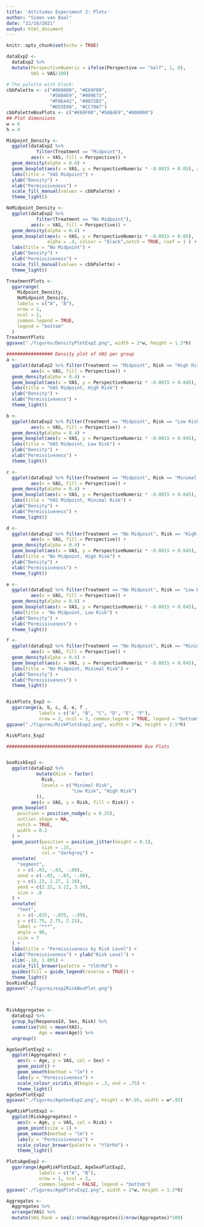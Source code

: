 ```yaml
---
title: 'Attitudes Experiment 2: Plots'
author: "Simon van Baal"
date: "22/10/2021"
output: html_document
---
```


```r
knitr::opts_chunk$set(echo = TRUE)
```

```r
dataExp2 <- 
  dataExp2 %>% 
  mutate(PerspectiveNumeric = ifelse(Perspective == "Self", 1, 0),
         VAS = VAS/100)

# The palette with black:
cbbPalette <- c("#000000", "#E69F00", 
                "#56B4E9", "#009E73", 
                "#F0E442", "#0072B2", 
                "#D55E00", "#CC79A7")
cbbPaletteBoxPlots <- c("#E69F00","#56B4E9","#000000")
## Plot dimensions
w = 6
h = 4

Midpoint_Density <- 
  ggplot(dataExp2 %>% 
           filter(Treatment == "Midpoint"), 
         aes(x = VAS, fill = Perspective)) +
  geom_density(alpha = 0.4) +
  geom_boxplot(aes(x = VAS, y = PerspectiveNumeric * -0.0015 + 0.05), alpha = .4, colour = "black",notch = TRUE, coef = 1 ) +
  labs(title = "VAS Midpoint") + 
  ylab("Density") + 
  xlab("Permissiveness") +
  scale_fill_manual(values = cbbPalette) +
  theme_light()

NoMidpoint_Density <- 
  ggplot(dataExp2 %>% 
           filter(Treatment == "No Midpoint"), 
         aes(x = VAS, fill = Perspective)) +
  geom_density(alpha = 0.4) +
  geom_boxplot(aes(x = VAS, y = PerspectiveNumeric * -0.0015 + 0.05), 
               alpha = .4, colour = "black",notch = TRUE, coef = 1 ) +
  labs(title = "No Midpoint") + 
  ylab("Density") + 
  xlab("Permissiveness") +
  scale_fill_manual(values = cbbPalette) +
  theme_light()

TreatmentPlots <-
  ggarrange(
    Midpoint_Density,
    NoMidpoint_Density,
    labels = c("A", "B"),
    nrow = 1,
    ncol = 2,
    common.legend = TRUE,
    legend = "bottom"
  )
TreatmentPlots
ggsave("./figures/DensityPlotExp2.png", width = 2*w, height = 1.3*h) 

################# Density plot of VAS per group
a <- 
  ggplot(dataExp2 %>% filter(Treatment == "Midpoint", Risk == "High Risk"), 
         aes(x = VAS, fill = Perspective)) +
  geom_density(alpha = 0.4) +
  geom_boxplot(aes(x = VAS, y = PerspectiveNumeric * -0.0015 + 0.045), alpha = .4, colour = "black",notch = TRUE, coef = 1 ) +
  labs(title = "VAS Midpoint, High Risk") + 
  ylab("Density") + 
  xlab("Permissiveness") +
  theme_light()

b <- 
  ggplot(dataExp2 %>% filter(Treatment == "Midpoint", Risk == "Low Risk"), 
         aes(x = VAS, fill = Perspective)) +
  geom_density(alpha = 0.4) +
  geom_boxplot(aes(x = VAS, y = PerspectiveNumeric * -0.0015 + 0.045), alpha = .4, colour = "black",notch = TRUE, coef = 1 ) +
  labs(title = "VAS Midpoint, Low Risk") + 
  ylab("Density") + 
  xlab("Permissiveness") +
  theme_light()

c <- 
  ggplot(dataExp2 %>% filter(Treatment == "Midpoint", Risk == "Minimal Risk"), 
         aes(x = VAS, fill = Perspective)) +
  geom_density(alpha = 0.4) +
  geom_boxplot(aes(x = VAS, y = PerspectiveNumeric * -0.0015 + 0.045), alpha = .4, colour = "black",notch = TRUE, coef = 1 ) +
  labs(title = "VAS Midpoint, Minimal Risk") + 
  ylab("Density") + 
  xlab("Permissiveness") +
  theme_light()

d <- 
  ggplot(dataExp2 %>% filter(Treatment == "No Midpoint", Risk == "High Risk"), 
         aes(x = VAS, fill = Perspective)) +
  geom_density(alpha = 0.4) +
  geom_boxplot(aes(x = VAS, y = PerspectiveNumeric * -0.0015 + 0.045), alpha = .4, colour = "black",notch = TRUE, coef = 1 ) +
  labs(title = "No Midpoint, High Risk") + 
  ylab("Density") + 
  xlab("Permissiveness") +
  theme_light()

e <- 
  ggplot(dataExp2 %>% filter(Treatment == "No Midpoint", Risk == "Low Risk"), 
         aes(x = VAS, fill = Perspective)) +
  geom_density(alpha = 0.4) +
  geom_boxplot(aes(x = VAS, y = PerspectiveNumeric * -0.0015 + 0.045), alpha = .4, colour = "black",notch = TRUE, coef = 1 ) +
  labs(title = "No Midpoint, Low Risk") + 
  ylab("Density") + 
  xlab("Permissiveness") +
  theme_light()

f <- 
  ggplot(dataExp2 %>% filter(Treatment == "No Midpoint", Risk == "Minimal Risk"), 
         aes(x = VAS, fill = Perspective)) +
  geom_density(alpha = 0.4) +
  geom_boxplot(aes(x = VAS, y = PerspectiveNumeric * -0.0015 + 0.045), alpha = .4, colour = "black",notch = TRUE, coef = 1 ) +
  labs(title = "No Midpoint, Minimal Risk") + 
  ylab("Density") + 
  xlab("Permissiveness") +
  theme_light()


RiskPlots_Exp2 <- 
  ggarrange(a, b, c, d, e, f ,
            labels = c("A", "B", "C", "D", "E", "F"), 
            nrow = 2, ncol = 3, common.legend = TRUE, legend = "bottom")
ggsave("./figures/RiskPlotsExp2.png", width = 3*w, height = 2.5*h) 

RiskPlots_Exp2

################################################## Box Plots


boxRiskExp2 <-
  ggplot(dataExp2 %>%
           mutate(Risk = factor(
             Risk,
             levels = c("Minimal Risk",
                        "Low Risk", "High Risk")
           )),
         aes(x = VAS, y = Risk, fill = Risk)) +
  geom_boxplot(
    position = position_nudge(y = 0.25),
    outlier.shape = NA,
    notch = TRUE,
    width = 0.2
  ) +
  geom_point(position = position_jitter(height = 0.1),
             size = .15,
             col = "darkgrey") +
  annotate(
    "segment",
    x = c(-.03, -.03, -.08),
    xend = c(-.03, -.03, -.08),
    y = c(1.23, 2.27, 1.18),
    yend = c(2.22, 3.22, 3.30),
    size = .8
  ) +
  annotate(
    "text",
    x = c(-.035, -.035, -.09),
    y = c(1.75, 2.75, 2.25),
    label = "***",
    angle = 90,
    size = 7
  ) +
  labs(title = "Permissiveness by Risk Level") +
  xlab("Permissiveness") + ylab("Risk Level") +
  xlim(-.10, 1.005) +
  scale_fill_brewer(palette = "YlOrRd") +
  guides(fill = guide_legend(reverse = TRUE)) +
  theme_light()
boxRiskExp2
ggsave("./figures/exp2RiskBoxPlot.png")




```



```r

RiskAggregates <- 
  dataExp2 %>%
  group_by(ResponseId, Sex, Risk) %>%
  summarise(VAS = mean(VAS),
            Age = mean(Age)) %>%
  ungroup()

AgeSexPlotExp2 <- 
  ggplot(Aggregates) +
    aes(x = Age, y = VAS, col = Sex) +
    geom_point() +
    geom_smooth(method = "lm") +
    labs(y = "Permissiveness") +
    scale_colour_viridis_d(begin = .3, end = .75) +
    theme_light()
AgeSexPlotExp2
ggsave("./figures/AgeSexExp2.png", height = h*.95, width = w*.95)

AgeRiskPlotExp2 <-
  ggplot(RiskAggregates) +
    aes(x = Age, y = VAS, col = Risk) +
    geom_point(size = 1) +
    geom_smooth(method = "lm") +
    labs(y = "Permissiveness") +
    scale_colour_brewer(palette = "YlOrRd") +
    theme_light()

PlotsAgeExp2 <- 
  ggarrange(AgeRiskPlotExp2, AgeSexPlotExp2,
            labels = c("A", "B"), 
            nrow = 1, ncol = 2, 
            common.legend = FALSE, legend = "bottom")
ggsave("./figures/AgePlotsExp2.png", width = 2*w, height = 1.3*h) 

Aggregates <-
  Aggregates %>% 
  arrange(VAS) %>% 
  mutate(VAS_Rank = seq(1:nrow(Aggregates))/nrow(Aggregates)*100)


```

